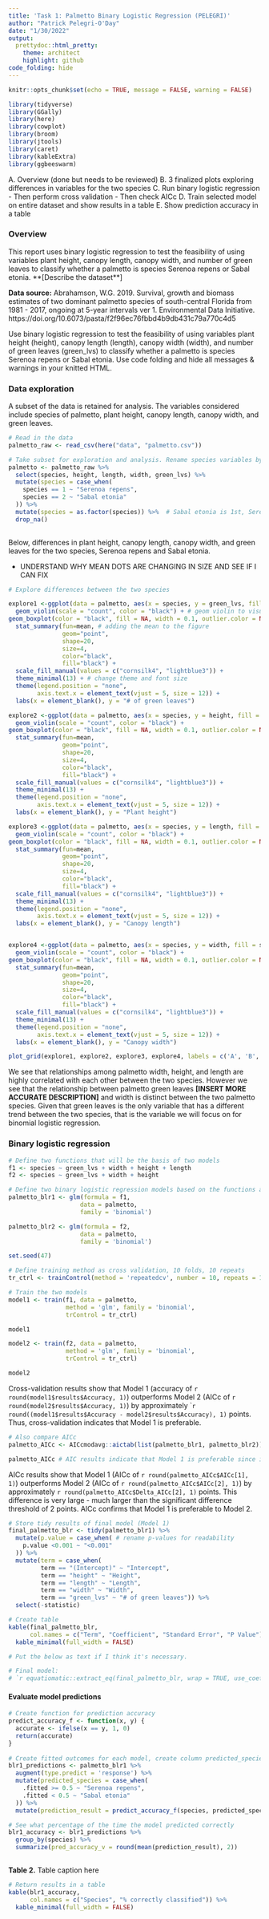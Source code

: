 ```yaml
---
title: 'Task 1: Palmetto Binary Logistic Regression (PELEGRI)'
author: "Patrick Pelegri-O'Day"
date: "1/30/2022"
output:
  prettydoc::html_pretty:
    theme: architect
    highlight: github
code_folding: hide
---
```


```r
knitr::opts_chunk$set(echo = TRUE, message = FALSE, warning = FALSE)

library(tidyverse)
library(GGally)
library(here)
library(cowplot)
library(broom)
library(jtools)
library(caret)
library(kableExtra)
library(ggbeeswarm)
```


A. Overview (done but needs to be reviewed)
B. 3 finalized plots exploring differences in variables for the two species
C. Run binary logistic regression
  - Then perform cross validation
  - Then check AICc
D. Train selected model on entire dataset and show results in a table
E. Show prediction accuracy in a table


### Overview
This report uses binary logistic regression to test the feasibility of using variables plant height, canopy length, canopy width, and number of green leaves to classify whether a palmetto is species Serenoa repens or Sabal etonia. **[Describe the dataset**]

**Data source:** Abrahamson, W.G. 2019. Survival, growth and biomass estimates of two dominant palmetto species of south-central Florida from 1981 - 2017, ongoing at 5-year intervals ver 1. Environmental Data Initiative. https://doi.org/10.6073/pasta/f2f96ec76fbbd4b9db431c79a770c4d5

Use binary logistic regression to test the feasibility of using variables plant height (height), canopy length (length), canopy width (width), and number of green leaves (green_lvs) to classify whether a palmetto is species Serenoa repens or Sabal etonia. Use code folding and hide all messages & warnings in your knitted HTML.

### Data exploration

A subset of the data is retained for analysis. The variables considered include species of palmetto, plant height, canopy length, canopy width, and green leaves.
```r
# Read in the data
palmetto_raw <- read_csv(here("data", "palmetto.csv"))

# Take subset for exploration and analysis. Rename species variables by their latin name and convert to factor
palmetto <- palmetto_raw %>% 
  select(species, height, length, width, green_lvs) %>% 
  mutate(species = case_when(
    species == 1 ~ "Serenoa repens",
    species == 2 ~ "Sabal etonia"
  )) %>% 
  mutate(species = as.factor(species)) %>%  # Sabal etonia is 1st, Serenoa repens is 2nd
  drop_na()
  
```

Below, differences in plant height, canopy length, canopy width, and green leaves for the two species, Serenoa repens and Sabal etonia.

- UNDERSTAND WHY MEAN DOTS ARE CHANGING IN SIZE AND SEE IF I CAN FIX

```r
# Explore differences between the two species

explore1 <-ggplot(data = palmetto, aes(x = species, y = green_lvs, fill = species)) + 
  geom_violin(scale = "count", color = "black") + # geom violin to visualize the large volume of data
geom_boxplot(color = "black", fill = NA, width = 0.1, outlier.color = NA) + # adding  median and quartiles to figure
  stat_summary(fun=mean, # adding the mean to the figure 
               geom="point", 
               shape=20, 
               size=4, 
               color="black", 
               fill="black") +
  scale_fill_manual(values = c("cornsilk4", "lightblue3")) + 
  theme_minimal(13) + # change theme and font size
  theme(legend.position = "none",
        axis.text.x = element_text(vjust = 5, size = 12)) + 
  labs(x = element_blank(), y = "# of green leaves")

explore2 <-ggplot(data = palmetto, aes(x = species, y = height, fill = species)) + 
  geom_violin(scale = "count", color = "black") + 
geom_boxplot(color = "black", fill = NA, width = 0.1, outlier.color = NA) + 
  stat_summary(fun=mean,
               geom="point", 
               shape=20, 
               size=4, 
               color="black", 
               fill="black") +
  scale_fill_manual(values = c("cornsilk4", "lightblue3")) + 
  theme_minimal(13) + 
  theme(legend.position = "none",
        axis.text.x = element_text(vjust = 5, size = 12)) + 
  labs(x = element_blank(), y = "Plant height")

explore3 <-ggplot(data = palmetto, aes(x = species, y = length, fill = species)) + 
  geom_violin(scale = "count", color = "black") + 
geom_boxplot(color = "black", fill = NA, width = 0.1, outlier.color = NA) + 
  stat_summary(fun=mean,
               geom="point", 
               shape=20, 
               size=4, 
               color="black", 
               fill="black") +
  scale_fill_manual(values = c("cornsilk4", "lightblue3")) + 
  theme_minimal(13) + 
  theme(legend.position = "none",
        axis.text.x = element_text(vjust = 5, size = 12)) + 
  labs(x = element_blank(), y = "Canopy length")


explore4 <-ggplot(data = palmetto, aes(x = species, y = width, fill = species)) + 
  geom_violin(scale = "count", color = "black") + 
geom_boxplot(color = "black", fill = NA, width = 0.1, outlier.color = NA) + 
  stat_summary(fun=mean,
               geom="point", 
               shape=20, 
               size=4, 
               color="black", 
               fill="black") +
  scale_fill_manual(values = c("cornsilk4", "lightblue3")) + 
  theme_minimal(13) + 
  theme(legend.position = "none",
        axis.text.x = element_text(vjust = 5, size = 12)) + 
  labs(x = element_blank(), y = "Canopy width")

plot_grid(explore1, explore2, explore3, explore4, labels = c('A', 'B', 'C', 'D'), label_size = 12, nrow = 2)
```

We see that relationships among palmetto width, height, and length are highly correlated with each other between the two species. However we see that the relationship between palmetto green leaves **[INSERT MORE ACCURATE DESCRIPTION]** and width is distinct between the two palmetto species. Given that green leaves is the only variable that has a different trend between the two species, that is the variable we will focus on for binomial logistic regression.

### Binary logistic regression

```r

# Define two functions that will be the basis of two models
f1 <- species ~ green_lvs + width + height + length
f2 <- species ~ green_lvs + width + height 

# Define two binary logistic regression models based on the functions above
palmetto_blr1 <- glm(formula = f1,
                    data = palmetto,
                    family = 'binomial')

palmetto_blr2 <- glm(formula = f2,
                    data = palmetto,
                    family = 'binomial')

```


```r

set.seed(47)

# Define training method as cross validation, 10 folds, 10 repeats
tr_ctrl <- trainControl(method = 'repeatedcv', number = 10, repeats = 10)

# Train the two models
model1 <- train(f1, data = palmetto,
                method = 'glm', family = 'binomial',
                trControl = tr_ctrl)

model1

model2 <- train(f2, data = palmetto,
                method = 'glm', family = 'binomial',
                trControl = tr_ctrl)

model2

```

Cross-validation results show that Model 1 (accuracy of `r round(model1$results$Accuracy, 1)`) outperforms Model 2 (AICc of `r round(model2$results$Accuracy, 1)`) by approximately ``r round((model1$results$Accuracy - model2$results$Accuracy), 1)` points. Thus, cross-validation indicates that Model 1 is preferable.

```r
# Also compare AICc
palmetto_AICc <- AICcmodavg::aictab(list(palmetto_blr1, palmetto_blr2))

palmetto_AICc # AIC results indicate that Model 1 is preferable since it is lower by 807 points
```

AICc results show that Model 1 (AICc of `r round(palmetto_AICc$AICc[1], 1)`) outperforms Model 2 (AICc of `r round(palmetto_AICc$AICc[2], 1)`) by approximately `r round(palmetto_AICc$Delta_AICc[2], 1)` points. This difference is very large - much larger than the significant difference threshold of 2 points. AICc confirms that Model 1 is preferable to Model 2.

```r
# Store tidy results of final model (Model 1)
final_palmetto_blr <- tidy(palmetto_blr1) %>%  
  mutate(p.value = case_when( # rename p-values for readability
    p.value <0.001 ~ "<0.001"
  )) %>% 
  mutate(term = case_when( 
         term == "(Intercept)" ~ "Intercept",
         term == "height" ~ "Height",
         term == "length" ~ "Length",
         term == "width" ~ "Width",
         term == "green_lvs" ~ "# of green leaves")) %>% 
  select(-statistic)

# Create table
kable(final_palmetto_blr, 
      col.names = c("Term", "Coefficient", "Standard Error", "P Value")) %>% 
  kable_minimal(full_width = FALSE)
```

```r
# Put the below as text if I think it's necessary.

# Final model:
# `r equatiomatic::extract_eq(final_palmetto_blr, wrap = TRUE, use_coefs = TRUE)`
```


#### Evaluate model predictions

```r
# Create function for prediction accuracy
predict_accuracy_f <- function(x, y) {
  accurate <- ifelse(x == y, 1, 0)
  return(accurate)
}
 
# Create fitted outcomes for each model, create column predicted_species based on predictions, create column prediction_result that shows 1 for correct prediction and 0 for incorrect prediction
blr1_predictions <- palmetto_blr1 %>% 
  augment(type.predict = 'response') %>% 
  mutate(predicted_species = case_when(
    .fitted >= 0.5 ~ "Serenoa repens",
    .fitted < 0.5 ~ "Sabal etonia"
  )) %>% 
  mutate(prediction_result = predict_accuracy_f(species, predicted_species))

# See what percentage of the time the model predicted correctly
blr1_accuracy <- blr1_predictions %>% 
  group_by(species) %>% 
  summarize(pred_accuracy_v = round(mean(prediction_result), 2))
  
```

**Table 2.** Table caption here
```r
# Return results in a table
kable(blr1_accuracy, 
      col.names = c("Species", "% correctly classified")) %>% 
  kable_minimal(full_width = FALSE)
```
